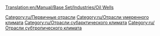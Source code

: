 [[Translation:en/Manual/Base Set/Industries/Oil Wells]]

{{ru/Промышленность| Изображение=Oilwells.png
| имя=Нефтяная скважина
| Климат=[[ru/Manual/Климат|Умеренный]], [[ru/Manual/Климат|Субарктический]], [[ru/Manual/Климат|Субтропический]].
| Принимает=ничего
| Производит=[[ru/Manual/Base Set/Cargos/Нефть|Нефть]]
| Примечания=В умеренном климате добыча со временем уменьшается, пока скважина совсем не истощится и не закроется.
}}

{{ru/Navbox Промышленность}}

[[Category:ru/Первичные отрасли]]
[[Category:ru/Отрасли умеренного климата]]
[[Category:ru/Отрасли субарктического климата]]
[[Category:ru/Отрасли субтропического климата]]